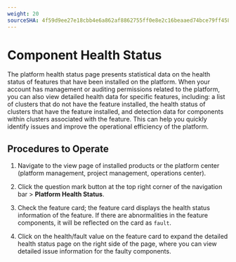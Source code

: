 ```yaml
---
weight: 20
sourceSHA: 4f59d9ee27e18cbb4e6a862af8862755ff0e8e2c16beaaed74bce79ff458c787
---
```


# Component Health Status

The platform health status page presents statistical data on the health status of features that have been installed on the platform. When your account has management or auditing permissions related to the platform, you can also view detailed health data for specific features, including: a list of clusters that do not have the feature installed, the health status of clusters that have the feature installed, and detection data for components within clusters associated with the feature. This can help you quickly identify issues and improve the operational efficiency of the platform.

## Procedures to Operate

1. Navigate to the view page of installed products or the platform center (platform management, project management, operations center).

2. Click the question mark button at the top right corner of the navigation bar > **Platform Health Status**.

3. Check the feature card; the feature card displays the health status information of the feature. If there are abnormalities in the feature components, it will be reflected on the card as `fault`.

4. Click on the health/fault value on the feature card to expand the detailed health status page on the right side of the page, where you can view detailed issue information for the faulty components.
